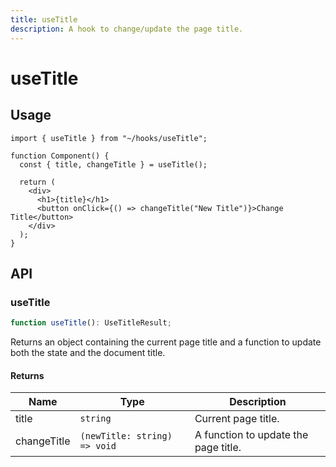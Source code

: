 ```yaml
---
title: useTitle
description: A hook to change/update the page title.
---
```


# useTitle

## Usage

```tsx title="Component.tsx"
import { useTitle } from "~/hooks/useTitle";

function Component() {
  const { title, changeTitle } = useTitle();

  return (
    <div>
      <h1>{title}</h1>
      <button onClick={() => changeTitle("New Title")}>Change Title</button>
    </div>
  );
}
```

## API

### useTitle

```ts title="useTitle.ts"
function useTitle(): UseTitleResult;
```

Returns an object containing the current page title and a function to update both the state and the document title.

#### Returns

| Name        | Type                         | Description                          |
| ----------- | ---------------------------- | ------------------------------------ |
| title       | `string`                     | Current page title.                  |
| changeTitle | `(newTitle: string) => void` | A function to update the page title. |

